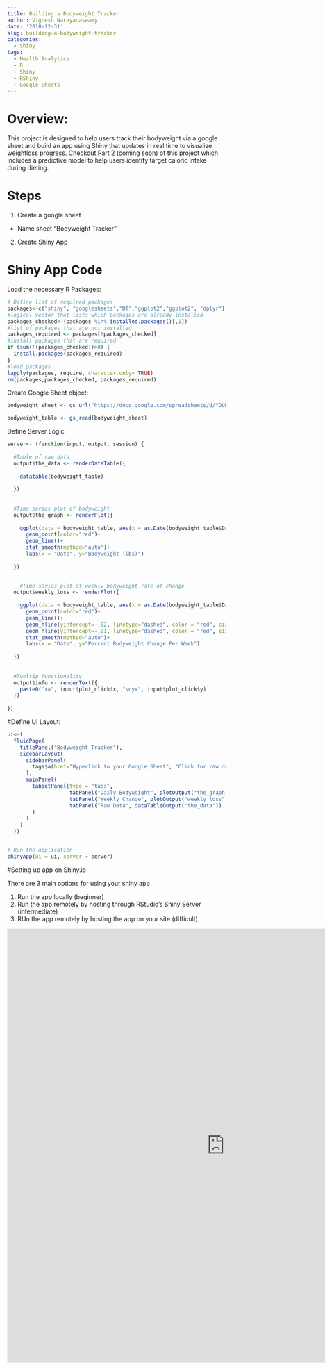 ```yaml
---
title: Building a Bodyweight Tracker
author: Vignesh Narayanaswamy
date: '2018-12-31'
slug: building-a-bodyweight-tracker
categories:
  - Shiny
tags:
  - Health Analytics
  - R
  - Shiny
  - RShiny
  - Google Sheets
---
```

# Overview:
This project is designed to help users track their bodyweight via a google sheet and build an app using Shiny that updates in real time to visualize weightloss progress. Checkout Part 2 (coming soon) of this project which includes a predictive model to help users identify target caloric intake during dieting.

# Steps

1. Create a google sheet
  + Name sheet "Bodyweight Tracker"
2. Create Shiny App


# Shiny App Code

Load the necessary R Packages:
```r
# Define list of required packages
packages<-c("shiny", "googlesheets","DT","ggplot2","ggplot2", "dplyr")
#logical vector that lists which packages are already installed
packages_checked<-(packages %in% installed.packages()[,1])
#list of packages that are not installed
packages_required <- packages[!packages_checked]
#install packages that are required
if (sum(!(packages_checked))>0) {  
  install.packages(packages_required)
}
#load packages
lapply(packages, require, character.only= TRUE)
rm(packages,packages_checked, packages_required)
```

Create Google Sheet object:
```r

bodyweight_sheet <- gs_url("https://docs.google.com/spreadsheets/d/YOURAPIKEY/edit?usp=sharing")

bodyweight_table <- gs_read(bodyweight_sheet)

```

Define Server Logic:
```r

server<- (function(input, output, session) {
  
  #Table of raw data
  output$the_data <- renderDataTable({
    
    datatable(bodyweight_table)
    
  })
  
  
  #Time series plot of bodyweight
  output$the_graph <- renderPlot({
    
    ggplot(data = bodyweight_table, aes(x = as.Date(bodyweight_table$Date, "%m/%d/%Y"), y = bodyweight_table$Bodyweight)) +
      geom_point(color="red")+
      geom_line()+
      stat_smooth(method="auto")+ 
      labs(x = "Date", y="Bodyweight (lbs)")
    
  })
  

    #Time series plot of weekly bodyweight rate of change  
  output$weekly_loss <- renderPlot({
    
    ggplot(data = bodyweight_table, aes(x = as.Date(bodyweight_table$Date, "%m/%d/%Y"), y = bodyweight_table$Weekly_Rate)) +
      geom_point(color="red")+
      geom_line()+
      geom_hline(yintercept=-.02, linetype="dashed", color = "red", size=2)+
      geom_hline(yintercept=-.01, linetype="dashed", color = "red", size=2)+
      stat_smooth(method="auto")+ 
      labs(x = "Date", y="Percent Bodyweight Change Per Week")
    
  })
  
  
  #Tooltip functionality
  output$info <- renderText({
    paste0("x=", input$plot_click$x, "\ny=", input$plot_click$y)
  })
  
})

```

#Define UI Layout:
```r

ui<-(
  fluidPage(
    titlePanel("Bodyweight Tracker"),
    sidebarLayout(
      sidebarPanel(
        tags$a(href="Hyperlink to your Google Sheet", "Click for raw data")
      ),
      mainPanel(
        tabsetPanel(type = "tabs",
                    tabPanel("Daily Bodyweight", plotOutput("the_graph", click = "plot_click"),verbatimTextOutput("info")),
                    tabPanel("Weekly Change", plotOutput("weekly_loss")),
                    tabPanel("Raw Data", dataTableOutput("the_data"))
        )
      )
    )
  ))


# Run the application 
shinyApp(ui = ui, server = server)

```

#Setting up app on Shiny.io

There are 3 main options for using your shiny app

1. Run the app locally (beginner)
2. Run the app remotely by hosting through RStudio's Shiny Server (intermediate)
2. RUn the app remotely by hosting the app on your site (difficult)



<iframe width="1000" height="1000" scrolling="no" frameborder="no"  
src="https://vigneshn.shinyapps.io/bodyweight/"> </iframe>
